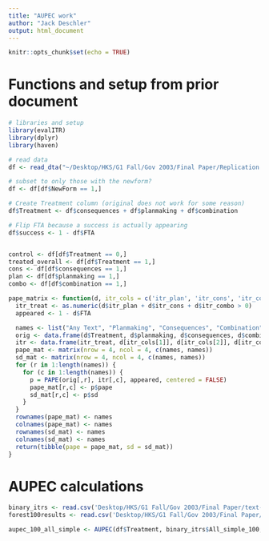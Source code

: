 ```yaml
---
title: "AUPEC work"
author: "Jack Deschler"
output: html_document
---
```


```r
knitr::opts_chunk$set(echo = TRUE)
```

# Functions and setup from prior document
```r
# libraries and setup
library(evalITR)
library(dplyr)
library(haven)

# read data
df <- read_dta("~/Desktop/HKS/G1 Fall/Gov 2003/Final Paper/Replication package/Field experiment data and code/TextMessageData.dta")

# subset to only those with the newform?
df <- df[df$NewForm == 1,]

# Create Treatment column (original does not work for some reason)
df$Treatment <- df$consequences + df$planmaking + df$combination

# Flip FTA because a success is actually appearing
df$success <- 1 - df$FTA


control <- df[df$Treatment == 0,]
treated_overall <- df[df$Treatment == 1,]
cons <- df[df$consequences == 1,]
plan <- df[df$planmaking == 1,]
combo <- df[df$combination == 1,]

pape_matrix <- function(d, itr_cols = c('itr_plan', 'itr_cons', 'itr_combo')) {
  itr_treat <- as.numeric(d$itr_plan + d$itr_cons + d$itr_combo > 0)
  appeared <- 1 - d$FTA

  names <- list("Any Text", "Planmaking", "Consequences", "Combination")
  orig <- data.frame(d$Treatment, d$planmaking, d$consequences, d$combination)
  itr <- data.frame(itr_treat, d[itr_cols[1]], d[itr_cols[2]], d[itr_cols[3]])
  pape_mat <- matrix(nrow = 4, ncol = 4, c(names, names))
  sd_mat <- matrix(nrow = 4, ncol = 4, c(names, names))
  for (r in 1:length(names)) {
    for (c in 1:length(names)) {
      p = PAPE(orig[,r], itr[,c], appeared, centered = FALSE)
      pape_mat[r,c] <- p$pape
      sd_mat[r,c] <- p$sd
    }
  }
  rownames(pape_mat) <- names
  colnames(pape_mat) <- names
  rownames(sd_mat) <- names
  colnames(sd_mat) <- names
  return(tibble(pape = pape_mat, sd = sd_mat))
}

```

# AUPEC calculations
```r
binary_itrs <- read.csv('Desktop/HKS/G1 Fall/Gov 2003/Final Paper/text-itr/binary_itrs.csv')
forest100results <- read.csv('Desktop/HKS/G1 Fall/Gov 2003/Final Paper/text-itr/binary_100trees_results.csv')

aupec_100_all_simple <- AUPEC(df$Treatment, binary_itrs$All_simple_100, df$FTA)

```

